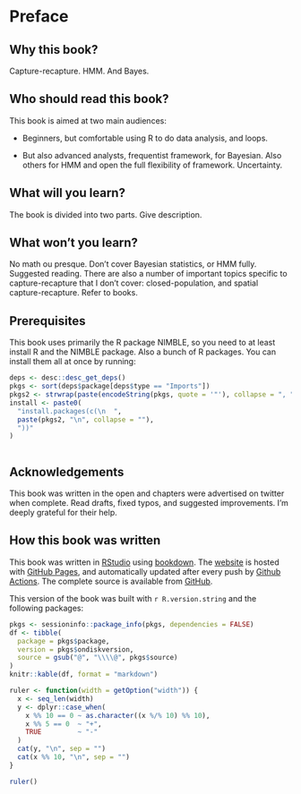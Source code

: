 # Preface {-}

## Why this book?

Capture-recapture. HMM. And Bayes.

## Who should read this book?

This book is aimed at two main audiences:

-   Beginners, but comfortable using R to do data analysis, and loops. 

-   But also advanced analysts, frequentist framework, for Bayesian. Also others for HMM and open the full flexibility of framework. Uncertainty. 

## What will you learn?

The book is divided into two parts. Give description.

## What won't you learn?

No math ou presque. Don't cover Bayesian statistics, or HMM fully. Suggested reading. There are also a number of important topics specific to capture-recapture that I don't cover: closed-population, and spatial capture-recapture. Refer to books. 

## Prerequisites {#prerequisites}

This book uses primarily the R package NIMBLE, so you need to at least install R and the NIMBLE package. Also a bunch of R packages. You can install them all at once by running:

```r
deps <- desc::desc_get_deps()
pkgs <- sort(deps$package[deps$type == "Imports"])
pkgs2 <- strwrap(paste(encodeString(pkgs, quote = '"'), collapse = ", "), exdent = 2)
install <- paste0(
  "install.packages(c(\n  ", 
  paste(pkgs2, "\n", collapse = ""), 
  "))"
)
```

```r
```

## Acknowledgements

This book was written in the open and chapters were advertised on twitter when complete. Read drafts, fixed typos, and suggested improvements. I'm deeply grateful for their help.

## How this book was written

This book was written in [RStudio](http://www.rstudio.com/ide/) using [bookdown](http://bookdown.org/). The [website](https://oliviergimenez.github.io/banana-book) is hosted with [GitHub Pages](https://pages.github.com/), and automatically updated after every push by [Github Actions](https://github.com/features/actions). The complete source is available from [GitHub](https://github.com/oliviergimenez/banana-book).

This version of the book was built with `r R.version.string` and the following packages:

```r
pkgs <- sessioninfo::package_info(pkgs, dependencies = FALSE)
df <- tibble(
  package = pkgs$package,
  version = pkgs$ondiskversion,
  source = gsub("@", "\\\\@", pkgs$source)
)
knitr::kable(df, format = "markdown")
```

```r
ruler <- function(width = getOption("width")) {
  x <- seq_len(width)
  y <- dplyr::case_when(
    x %% 10 == 0 ~ as.character((x %/% 10) %% 10),
    x %% 5 == 0  ~ "+",
    TRUE         ~ "-"
  )
  cat(y, "\n", sep = "")
  cat(x %% 10, "\n", sep = "")
}
```

```r
ruler()
```
